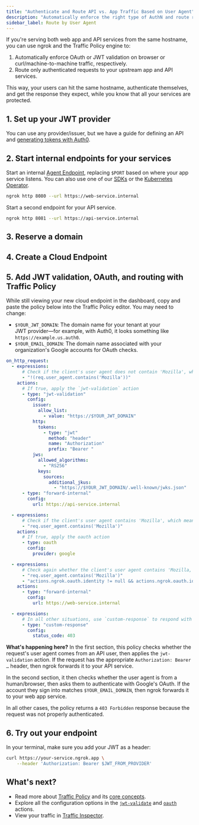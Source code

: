 ```yaml
---
title: "Authenticate and Route API vs. App Traffic Based on User Agent"
description: "Automatically enforce the right type of AuthN and route requests to the appropriate upstream service from the same hostname and path."
sidebar_label: Route by User Agent
---
```



If you're serving both web app and API services from the same hostname, you can use ngrok and the Traffic Policy engine to:

1. Automatically enforce OAuth or JWT validation on browser or curl/machine-to-machine traffic, respectively.
2. Route only authenticated requests to your upstream app and API services.

This way, your users can hit the same hostname, authenticate themselves, and get the response they expect, while you know that all your services are protected.

## 1. Set up your JWT provider

You can use any provider/issuer, but we have a guide for defining an API and [generating tokens with Auth0](/docs/integrations/auth0/jwt-action/).

## 2. Start internal endpoints for your services

Start an internal [Agent Endpoint](/docs/universal-gateway/agent-endpoints/), replacing `$PORT` based on where your app service listens.
You can also use one of our [SDKs](/docs/agent-sdks) or the [Kubernetes Operator](/docs/k8s).

```bash
ngrok http 8080 --url https://web-service.internal
```

Start a second endpoint for your API service.

```bash
ngrok http 8081 --url https://api-service.internal
```

## 3. Reserve a domain

<ReserveDomain />

## 4. Create a Cloud Endpoint

<CloudEndpoint />

## 5. Add JWT validation, OAuth, and routing with Traffic Policy

While still viewing your new cloud endpoint in the dashboard, copy and paste the policy below into the Traffic Policy editor.
You may need to change:

- `$YOUR_JWT_DOMAIN`: The domain name for your tenant at your JWT provider—for example, with Auth0, it looks something like `https://example.us.auth0`.
- `$YOUR_EMAIL_DOMAIN`: The domain name associated with your organization's Google accounts for OAuth checks.

```yaml
on_http_request:
  - expressions:
      # Check if the client's user agent does not contain 'Mozilla', which means they are an API user
      - "!(req.user_agent.contains('Mozilla'))"
    actions:
      # If true, apply the `jwt-validation` action
      - type: "jwt-validation"
        config:
          issuer:
            allow_list:
              - value: "https://$YOUR_JWT_DOMAIN"
          http:
            tokens:
              - type: "jwt"
                method: "header"
                name: "Authorization"
                prefix: "Bearer "
          jws:
            allowed_algorithms:
              - "RS256"
            keys:
              sources:
                additional_jkus:
                  - "https://$YOUR_JWT_DOMAIN/.well-known/jwks.json"
      - type: "forward-internal"
        config:
          url: https://api-service.internal

  - expressions:
      # Check if the client's user agent contains 'Mozilla', which means they are a browser user
      - "req.user_agent.contains('Mozilla')"
    actions:
      # If true, apply the oauth action
      - type: oauth
        config:
          provider: google

  - expressions:
      # Check again whether the client's user agent contains 'Mozilla,' then also check whether the email they used in the OAuth flow matches <YOUR_DOMAIN>, and if both are `true`, then forward to your
      - "req.user_agent.contains('Mozilla')"
      - "actions.ngrok.oauth.identity != null && actions.ngrok.oauth.identity.email.endsWith('$YOUR_EMAIL_DOMAIN')"
    actions:
      - type: "forward-internal"
        config:
          url: https://web-service.internal

  - expressions:
      # In all other situations, use `custom-response` to respond with a generaic unauthorized error
      - type: "custom-response"
        config:
          status_code: 403
```

**What's happening here?** In the first section, this policy checks whether the request's user agent comes from an API user, then applies the `jwt-validation` action.
If the request has the appropriate `Authorization: Bearer …` header, then ngrok forwards it to your API service.

In the second section, it then checks whether the user agent is from a human/browser, then asks them to authenticate with Google's OAuth.
If the account they sign into matches `$YOUR_EMAIL_DOMAIN`, then ngrok forwards it to your web app service.

In all other cases, the policy returns a `403 Forbidden` response because the request was not properly authenticated.

## 6. Try out your endpoint

<TryOut />

In your terminal, make sure you add your JWT as a header:

```bash
curl https://your-service.ngrok.app \
	--header 'Authorization: Bearer $JWT_FROM_PROVIDER'
```

## What's next?

- Read more about [Traffic Policy](/docs/traffic-policy) and its [core concepts](/docs/traffic-policy/concepts).
- Explore all the configuration options in the [`jwt-validate`](/docs/traffic-policy/actions/jwt-validation) and [`oauth`](/docs/traffic-policy/actions/oauth) actions.
- View your traffic in [Traffic Inspector](https://dashboard.ngrok.com/traffic-inspector).

<Back />
